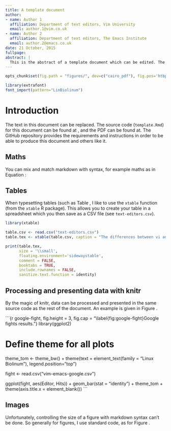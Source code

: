 ```yaml
---
title: A template document
author: 
- name: Author 1
  affiliation: Department of text editors, Vim University
  email: author.1@vim.co.uk
- name: Author 2
  affiliation: Department of text editors, The Emacs Institute
  email: author.2@emacs.co.uk
date: 21 October, 2015
fullpage:
abstract: |
  This is the abstract of a template document which can be edited. The content of this document can be modified and added to as necessary. It provides examples of how to handle maths, tables, data analysis and images when making a document using knitr.
---
```


<!--
Notes can be added in the source code of the Rmd file.
-->

```r
opts_chunk$set(fig.path = "figures/", dev=c("cairo_pdf"), fig.pos='htbp', fig.width=5, fig.height=2, dpi=700, fig.show='hold', fig.lp="fig:", cache=TRUE, par=TRUE, echo=FALSE, results="hide", message=FALSE, warning=FALSE)

library(extrafont)
font_import(pattern="LinBiolinum")
```

# Introduction

The text in this document can be replaced. The source code (`template.Rmd`) for this document can be found at \url{https://github.com/tomravalde/workflow}, and the PDF can be found at. The GitHub repository provides the requirements and instructions in order to be able to produce this document and others like it.

## Maths

You can mix and match markdown with \LaTeX syntax, for example maths as in Equation \eqref{eq:pythagoras}:

\begin{align}
a^2 = b^2 + c^2.
\label{eq:pythagoras}
\end{align}

## Tables

When typesetting tables (such as Table \ref{tab:text-editors}, I like to use the `xtable` function (from the `xtable` R package). This allows you to create your table in a spreadsheet which you then save as a CSV file (see `text-editors.csv`).

```r
library(xtable)

table.csv <- read.csv("text-editors.csv")
table.tex <- xtable(table.csv, caption = "The differences between vi and Emacs, from Wikipedia (\\url{http://en.wikipedia.org/wiki/Editor_war}).\\label{tab:text-editors}", align="llp{7cm}p{7cm}")

print(table.tex,
      size = '\\small',
      floating.environment='sidewaystable',
      comment = FALSE,
      booktabs = TRUE,
      include.rownames = FALSE,
      sanitize.text.function = identity)
```

## Processing and presenting data with knitr

By the magic of knitr, data can be processed and presented in the same source code as the rest of the document. An example is given in Figure \ref{fig:google-fight}.

```{r google-fight, fig.height = 3, fig.cap = "\\label{fig:google-fight}Google fights results."}
library(ggplot2)

# Define theme for all plots
theme_tom  <- theme_bw() +
  theme(text = element_text(family = "Linux Biolinum"),
	legend.position="top")

fight <- read.csv("vim-emacs-google.csv")

ggplot(fight, aes(Editor, Hits)) +
  geom_bar(stat = "identity") +
  theme_tom +
  theme(axis.title.x = element_blank())
```

## Images

Unfortunately, controlling the size of a figure with markdown syntax can't be done. So generally for figures, I use standard \LaTeX code, as for Figure \ref{fig:xkcd-text-editors}.

\begin{figure}[htbp]
        \centering
        \includegraphics[width=1\textwidth]{img/real_programmers.png}
        \caption{Text editors according to XKCD (\url{http://xkcd.com/378/).}}
        \label{fig:xkcd-text-editors}
\end{figure}
